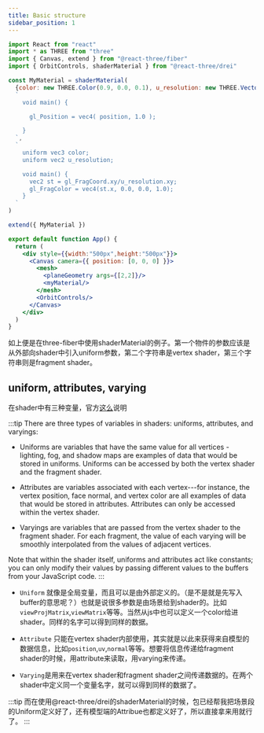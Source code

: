 ```yaml
---
title: Basic structure
sidebar_position: 1
---
```


<div class="margin-vert--lg">
    <Scene/>
</div>

```jsx
import React from "react"
import * as THREE from "three"
import { Canvas, extend } from "@react-three/fiber"
import { OrbitControls, shaderMaterial } from "@react-three/drei"

const MyMaterial = shaderMaterial(
  {color: new THREE.Color(0.9, 0.0, 0.1), u_resolution: new THREE.Vector2(500,500)},
  ` 
    void main() {

      gl_Position = vec4( position, 1.0 );

    }
  `,
  `
    uniform vec3 color;
    uniform vec2 u_resolution;

    void main() {
      vec2 st = gl_FragCoord.xy/u_resolution.xy;
      gl_FragColor = vec4(st.x, 0.0, 0.0, 1.0);
    }
  `
)

extend({ MyMaterial })

export default function App() {
  return (
    <div style={{width:"500px",height:"500px"}}>
      <Canvas camera={{ position: [0, 0, 0] }}>
        <mesh>
          <planeGeometry args={[2,2]}/>
          <myMaterial/>
        </mesh>
        <OrbitControls/>
      </Canvas>
    </div>
  )
}

```

如上便是在three-fiber中使用shaderMaterial的例子。第一个物件的参数应该是从外部向shader中引入uniform参数，第二个字符串是vertex shader，第三个字符串则是fragment shader。

## uniform, attributes, varying

在shader中有三种变量，官方[这么](https://threejs.org/docs/#api/en/materials/ShaderMaterial)说明

:::tip
There are three types of variables in shaders: uniforms, attributes, and varyings:

- Uniforms are variables that have the same value for all vertices - lighting, fog, and shadow maps are examples of data that would be stored in uniforms. Uniforms can be accessed by both the vertex shader and the fragment shader.

- Attributes are variables associated with each vertex---for instance, the vertex position, face normal, and vertex color are all examples of data that would be stored in attributes. Attributes can only be accessed within the vertex shader.

- Varyings are variables that are passed from the vertex shader to the fragment shader. For each fragment, the value of each varying will be smoothly interpolated from the values of adjacent vertices.

Note that within the shader itself, uniforms and attributes act like constants; you can only modify their values by passing different values to the buffers from your JavaScript code.
:::

- `Uniform` 就像是全局变量，而且可以是由外部定义的。（是不是就是先写入buffer的意思呢？）也就是说很多参数是由场景给到shader的。比如`viewProjMatrix`,`viewMatrix`等等。当然从js中也可以定义一个color给进shader。同样的名字可以得到同样的数据。

- `Attribute` 只能在vertex shader内部使用，其实就是以此来获得来自模型的数据信息，比如`position`,`uv`,`normal`等等。想要将信息传递给fragment shader的时候，用attribute来读取，用varying来传递。

- `Varying`是用来在vertex shader和fragment shader之间传递数据的。在两个shader中定义同一个变量名字，就可以得到同样的数据了。

:::tip
而在使用@react-three/drei的shaderMaterial的时候，包已经帮我把场景段的Uniform定义好了，还有模型端的Attribue也都定义好了，所以直接拿来用就行了。
:::



